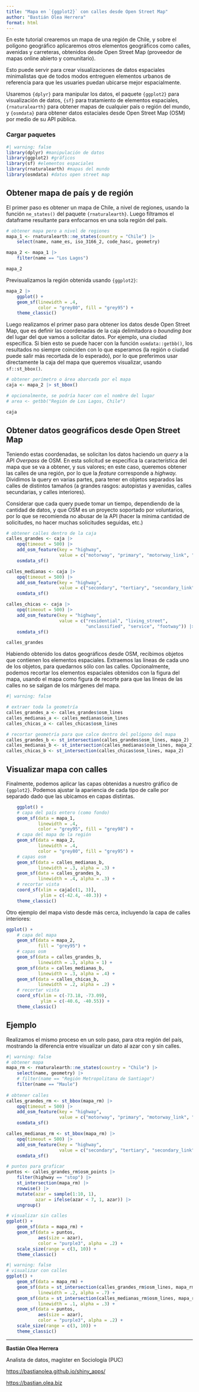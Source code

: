 ```yaml
---
title: "Mapa en `{ggplot2}` con calles desde Open Street Map"
author: "Bastián Olea Herrera"
format: html
---
```


En este tutorial crearemos un mapa de una región de Chile, y sobre el polígono geográfico aplicaremos otros elementos geográficos como calles, avenidas y carreteras, obtenidos desde Open Street Map (proveedor de mapas online abierto y comunitario). 

Esto puede servir para crear visualizaciones de datos espaciales minimalistas que de todos modos entreguen elementos urbanos de referencia para que les usuaries puedan ubicarse mejor espacialmente.

Usaremos `{dplyr}` para manipular los datos, el paquete `{ggplot2}` para visualización de datos, `{sf}` para tratamiento de elementos espaciales, `{rnaturalearth}` para obtener mapas de cualquier país o región del mundo, y `{osmdata}` para obtener datos estaciales desde Open Street Map (OSM) por medio de su API pública.


### Cargar paquetes

```r
#| warning: false
library(dplyr) #manipulación de datos
library(ggplot2) #gráficos
library(sf) #elementos espaciales
library(rnaturalearth) #mapas del mundo
library(osmdata) #datos open street map
```

## Obtener mapa de país y de región

El primer paso es obtener un mapa de Chile, a nivel de regiones, usando la función `ne_states()` del paquete `{rnaturalearth}`. Luego filtramos el dataframe resultante para enfocarnos en una sola región del país.

```r
# obtener mapa pero a nivel de regiones
mapa_1 <- rnaturalearth::ne_states(country = "Chile") |> 
    select(name, name_es, iso_3166_2, code_hasc, geometry)

mapa_2 <- mapa_1 |> 
    filter(name == "Los Lagos")

mapa_2
```

Previsualizamos la región obtenida usando `{ggplot2}`:

```r
mapa_2 |> 
    ggplot() +
    geom_sf(linewidth = .4,
            color = "grey80", fill = "grey95") +
    theme_classic()
```

Luego realizamos el primer paso para obtener los datos desde Open Street Map, que es definir las coordenadas de la caja delimitadora o _bounding box_ del lugar del que vamos a solicitar datos. Por ejemplo, una ciudad específica. Si bien esto se puede hacer con la función `osmdata::getbb()`, los resultados no siempre coinciden con lo que esperamos (la región o ciudad puede salir más recortada de lo esperado), por lo que preferimos usar directamente la caja del mapa que queremos visualizar, usando `sf::st_bbox()`.

```r
# obtener perímetro o área abarcada por el mapa
caja <- mapa_2 |> st_bbox()

# opcionalmente, se podría hacer con el nombre del lugar
# area <- getbb("Región de Los Lagos, Chile")

caja
```

## Obtener datos geográficos desde Open Street Map

Teniendo estas coordenadas, se solicitan los datos haciendo un _query_ a la API _Overpass_ de OSM. En esta solicitud se especifica la característica del mapa que se va a obtener, y sus valores; en este caso, queremos obtener las calles de una región, por lo que la _feature_ corresponde a _highway._ Dividimos la query en varias partes, para tener en objetos separados las calles de distintos tamaños (a grandes rasgos: autopistas y avenidas, calles secundarias, y calles interiores).

Considerar que cada query puede tomar un tiempo, dependiendo de la cantidad de datos, y que OSM es un proyecto soportado por voluntarios, por lo que se recomienda no abusar de la API (hacer la mínima cantidad de solicitudes, no hacer muchas solicitudes seguidas, etc.)

```r
# obtener calles dentro de la caja
calles_grandes <- caja |> 
    opq(timeout = 500) |> 
    add_osm_feature(key = "highway", 
                    value = c("motorway", "primary", "motorway_link", "primary_link")) |> 
    osmdata_sf()

calles_medianas <- caja |> 
    opq(timeout = 500) |> 
    add_osm_feature(key = "highway", 
                    value = c("secondary", "tertiary", "secondary_link", "tertiary_link")) |> 
    osmdata_sf()

calles_chicas <- caja |>
    opq(timeout = 500) |>
    add_osm_feature(key = "highway",
                    value = c("residential", "living_street",
                              "unclassified", "service", "footway")) |>
    osmdata_sf()

calles_grandes
```

Habiendo obtenido los datos geográficos desde OSM, recibimos objetos que contienen los elementos espaciales. Extraemos las líneas de cada uno de los objetos, para quedarnos sólo con las calles. Opcionalmente, podemos recortar los elementos espaciales obtenidos con la figura del mapa, usando el mapa como figura de recorte para que las líneas de las calles no se salgan de los márgenes del mapa.

```r
#| warning: false

# extraer toda la geometría
calles_grandes_a <- calles_grandes$osm_lines
calles_medianas_a <- calles_medianas$osm_lines
calles_chicas_a <- calles_chicas$osm_lines

# recortar geometría para que calce dentro del polígono del mapa
calles_grandes_b <- st_intersection(calles_grandes$osm_lines, mapa_2)
calles_medianas_b <- st_intersection(calles_medianas$osm_lines, mapa_2)
calles_chicas_b <- st_intersection(calles_chicas$osm_lines, mapa_2)
```

## Visualizar mapa con calles

Finalmente, podemos aplicar las capas obtenidas a nuestro gráfico de `{ggplot2}`. Podemos ajustar la apariencia de cada tipo de calle por separado dado que las ubicamos en capas distintas.

```r
    ggplot() +
    # capa del país entero (como fondo)
    geom_sf(data = mapa_1, 
            linewidth = .4,
            color = "grey95", fill = "grey98") +
    # capa del mapa de la región
    geom_sf(data = mapa_2,
            linewidth = .4, 
            color = "grey80", fill = "grey95") +
    # capas osm
    geom_sf(data = calles_medianas_b, 
            linewidth = .3, alpha = .3) +
    geom_sf(data = calles_grandes_b, 
            linewidth = .4, alpha = .3) +
    # recortar vista
    coord_sf(xlim = caja[c(1, 3)],
             ylim = c(-42.4, -40.3)) +
    theme_classic()
```

Otro ejemplo del mapa visto desde más cerca, incluyendo la capa de calles interiores:

```r
ggplot() +
    # capa del mapa
    geom_sf(data = mapa_2,
            fill = "grey95") +
    # capas osm
    geom_sf(data = calles_grandes_b, 
            linewidth = .3, alpha = 1) +
    geom_sf(data = calles_medianas_b, 
            linewidth = .3, alpha = .4) +
    geom_sf(data = calles_chicas_b, 
            linewidth = .2, alpha = .2) +
    # recortar vista
    coord_sf(xlim = c(-73.18, -73.09),
             ylim = c(-40.6, -40.55)) +
    theme_classic()
```


## Ejemplo

Realizamos el mismo proceso en un solo paso, para otra región del país, mostrando la diferencia entre visualizar un dato al azar con y sin calles.

```r
#| warning: false
# obtener mapa
mapa_rm <- rnaturalearth::ne_states(country = "Chile") |> 
    select(name, geometry) |> 
    # filter(name == "Región Metropolitana de Santiago")
    filter(name == "Maule")
    
# obtener calles
calles_grandes_rm <- st_bbox(mapa_rm) |> 
    opq(timeout = 500) |> 
    add_osm_feature(key = "highway", 
                    value = c("motorway", "primary", "motorway_link", "primary_link")) |> 
    osmdata_sf()

calles_medianas_rm <- st_bbox(mapa_rm) |> 
    opq(timeout = 500) |> 
    add_osm_feature(key = "highway", 
                    value = c("secondary", "tertiary", "secondary_link", "tertiary_link")) |> 
    osmdata_sf()

# puntos para graficar
puntos <- calles_grandes_rm$osm_points |> 
    filter(highway == "stop") |> 
    st_intersection(mapa_rm) |> 
    rowwise() |> 
    mutate(azar = sample(1:10, 1),
           azar = ifelse(azar < 7, 1, azar)) |> 
    ungroup()
```


```r
# visualizar sin calles
ggplot() +
    geom_sf(data = mapa_rm) +
    geom_sf(data = puntos, 
            aes(size = azar),
            color = "purple3", alpha = .2) +
    scale_size(range = c(3, 10)) +
    theme_classic()
```


```r
#| warning: false
# visualizar con calles
ggplot() +
    geom_sf(data = mapa_rm) +
    geom_sf(data = st_intersection(calles_grandes_rm$osm_lines, mapa_rm),
            linewidth = .2, alpha = .7) +
    geom_sf(data = st_intersection(calles_medianas_rm$osm_lines, mapa_rm),
            linewidth = .1, alpha = .3) +
    geom_sf(data = puntos, 
            aes(size = azar),
            color = "purple3", alpha = .2) +
    scale_size(range = c(3, 10)) +
    theme_classic()
```



----

**Bastián Olea Herrera**

Analista de datos, magíster en Sociología (PUC)

[https://bastianolea.github.io/shiny_apps/](https://bastianolea.github.io/shiny_apps/)

[https://bastian.olea.biz](https://bastian.olea.biz)
